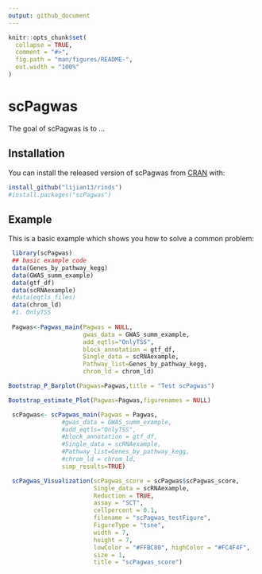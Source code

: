 ```yaml
---
output: github_document
---
```


<!-- README.md is generated from README.Rmd. Please edit that file -->

```r
knitr::opts_chunk$set(
  collapse = TRUE,
  comment = "#>",
  fig.path = "man/figures/README-",
  out.width = "100%"
)
```

# scPagwas

<!-- badges: start -->
<!-- badges: end -->

The goal of scPagwas is to ...

## Installation

You can install the released version of scPagwas from [CRAN](https://CRAN.R-project.org) with:

``` r
install_github("lijian13/rinds")
#install.packages("scPagwas")
```

## Example

This is a basic example which shows you how to solve a common problem:

```r

 library(scPagwas)
 ## basic example code
 data(Genes_by_pathway_kegg)
 data(GWAS_summ_example)
 data(gtf_df)
 data(scRNAexample)
 #data(eqtls_files)
 data(chrom_ld)
 #1. OnlyTSS
 
 Pagwas<-Pagwas_main(Pagwas = NULL,
                     gwas_data = GWAS_summ_example,
                     add_eqtls="OnlyTSS",
                     block_annotation = gtf_df,
                     Single_data = scRNAexample,
                     Pathway_list=Genes_by_pathway_kegg,
                     chrom_ld = chrom_ld)
``` 

```r
Bootstrap_P_Barplot(Pagwas=Pagwas,title = "Test scPagwas")
```

```r

Bootstrap_estimate_Plot(Pagwas=Pagwas,figurenames = NULL)

```

```r

 scPagwas<- scPagwas_main(Pagwas = Pagwas,
               #gwas_data = GWAS_summ_example,
               #add_eqtls="OnlyTSS",
               #block_annotation = gtf_df,
               #Single_data = scRNAexample,
               #Pathway_list=Genes_by_pathway_kegg,
               #chrom_ld = chrom_ld,
               simp_results=TRUE)
```

```r
 scPagwas_Visualization(scPagwas_score = scPagwas$scPagwas_score,
                        Single_data = scRNAexample,
                        Reduction = TRUE,
                        assay = "SCT",
                        cellpercent = 0.1,
                        filename = "scPagwas_testFigure",
                        FigureType = "tsne",
                        width = 7,
                        height = 7,
                        lowColor = "#FFBC80", highColor = "#FC4F4F",
                        size = 1,
                        title = "scPagwas_score")

```


